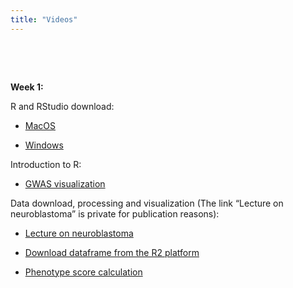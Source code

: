 ```yaml
---
title: "Videos"
---
```


\

\

**Week 1:**

R and RStudio download:

* [MacOS](https://www.youtube.com/watch?v=M8e-ZgrCVIA&t)

* [Windows](https://www.youtube.com/watch?v=H9EBlFDGG4k)

Introduction to R:

* [GWAS visualization](https://www.youtube.com/watch?v=IOJtV9kyYzU)

Data download, processing and visualization (The link "Lecture on neuroblastoma" is private for publication reasons):

* [Lecture on neuroblastoma](https://www.youtube.com/watch?v=8HpCwlZT0TU)

* [Download dataframe from the R2 platform](https://www.youtube.com/watch?v=OUK26r7PEeA)

* [Phenotype score calculation](https://www.youtube.com/watch?v=hH5vq3ZgJlM)


